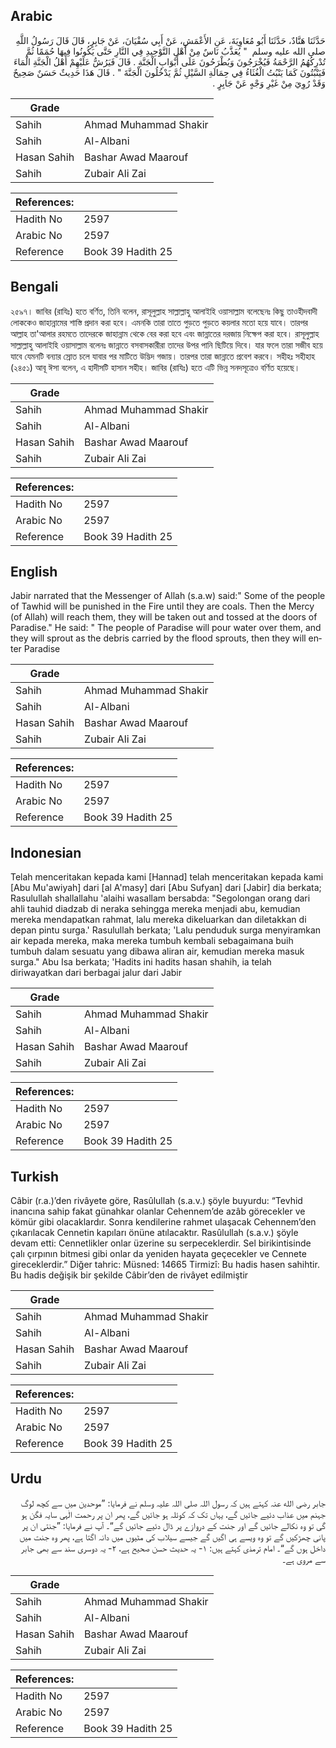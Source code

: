 ## Arabic


<div dir="rtl" lang="ar" style={{fontSize:'larger',backgroundColor:'#f8f9fa',padding:20}}>
حَدَّثَنَا هَنَّادٌ، حَدَّثَنَا أَبُو مُعَاوِيَةَ، عَنِ الأَعْمَشِ، عَنْ أَبِي سُفْيَانَ، عَنْ جَابِرٍ، قَالَ قَالَ رَسُولُ اللَّهِ صلى الله عليه وسلم ‏ "‏ يُعَذَّبُ نَاسٌ مِنْ أَهْلِ التَّوْحِيدِ فِي النَّارِ حَتَّى يَكُونُوا فِيهَا حُمَمًا ثُمَّ تُدْرِكُهُمُ الرَّحْمَةُ فَيُخْرَجُونَ وَيُطْرَحُونَ عَلَى أَبْوَابِ الْجَنَّةِ ‏.‏ قَالَ فَيَرُشُّ عَلَيْهِمْ أَهْلُ الْجَنَّةِ الْمَاءَ فَيَنْبُتُونَ كَمَا يَنْبُتُ الْغُثَاءُ فِي حِمَالَةِ السَّيْلِ ثُمَّ يَدْخُلُونَ الْجَنَّةَ ‏"‏ ‏.‏ قَالَ هَذَا حَدِيثٌ حَسَنٌ صَحِيحٌ وَقَدْ رُوِيَ مِنْ غَيْرِ وَجْهٍ عَنْ جَابِرٍ ‏.‏
</div>
<div style={{backgroundColor:'#f8f9fa',padding:20, marginBottom: 10}}><table> <thead> <tr> <th>Grade</th> <th></th> </tr> </thead> <tbody> <tr><td>Sahih</td><td>Ahmad Muhammad Shakir</td></tr><tr><td>Sahih</td><td>Al-Albani</td></tr><tr><td>Hasan Sahih</td><td>Bashar Awad Maarouf</td></tr><tr><td>Sahih</td><td>Zubair Ali Zai</td></tr></tbody></table><table> <thead> <tr> <th>References:</th> <th></th> </tr> </thead> <tbody><tr><td>Hadith No</td><td>2597</td></tr><tr><td>Arabic No</td><td>2597</td></tr><tr><td>Reference</td><td>Book 39 Hadith 25</td></tr></tbody></table></div>

## Bengali


<div dir="ltr" lang="bn" style={{fontSize:'larger',backgroundColor:'#f8f9fa',padding:20}}>
২৫৯৭। জাবির (রাযিঃ) হতে বর্ণিত, তিনি বলেন, রাসূলুল্লাহ সাল্লাল্লাহু আলাইহি ওয়াসাল্লাম বলেছেনঃ কিছু তাওহীদবাদী লোককেও জাহান্নামের শাস্তি প্রদান করা হবে। এমনকি তারা তাতে পুড়তে পুড়তে কয়লার মতো হয়ে যাবে। তারপর আল্লাহ তা'আলার রহমতে তাদেরকে জাহান্নাম থেকে বের করা হবে এবং জান্নাতের দরজায় নিক্ষেপ করা হবে। রাসূলুল্লাহ সাল্লাল্লাহু আলাইহি ওয়াসাল্লাম বলেনঃ জান্নাতে বসবাসকারীরা তাদের উপর পানি ছিটিয়ে দিবে। যার ফলে তারা সজীব হয়ে যাবে যেমনটি বন্যার স্রোত চলে যাবার পর মাটিতে উদ্ভিদ গজায়। তারপর তারা জান্নাতে প্রবেশ করবে। সহীহঃ সহীহাহ (২৪৫১) আবূ ঈসা বলেন, এ হাদীসটি হাসান সহীহ। জাবির (রাযিঃ) হতে এটি ভিন্ন সনদসূত্রেও বর্ণিত হয়েছে।
</div>
<div style={{backgroundColor:'#f8f9fa',padding:20, marginBottom: 10}}><table> <thead> <tr> <th>Grade</th> <th></th> </tr> </thead> <tbody> <tr><td>Sahih</td><td>Ahmad Muhammad Shakir</td></tr><tr><td>Sahih</td><td>Al-Albani</td></tr><tr><td>Hasan Sahih</td><td>Bashar Awad Maarouf</td></tr><tr><td>Sahih</td><td>Zubair Ali Zai</td></tr></tbody></table><table> <thead> <tr> <th>References:</th> <th></th> </tr> </thead> <tbody><tr><td>Hadith No</td><td>2597</td></tr><tr><td>Arabic No</td><td>2597</td></tr><tr><td>Reference</td><td>Book 39 Hadith 25</td></tr></tbody></table></div>

## English


<div dir="ltr" lang="en" style={{fontSize:'larger',backgroundColor:'#f8f9fa',padding:20}}>
Jabir narrated that the Messenger of Allah (s.a.w) said:" Some of the people of Tawhid will be punished in the Fire until they are coals. Then the Mercy (of Allah) will reach them, they will be taken out and tossed at the doors of Paradise." He said: " The people of Paradise will pour water over them, and they will sprout as the debris carried by the flood sprouts, then they will enter Paradise
</div>
<div style={{backgroundColor:'#f8f9fa',padding:20, marginBottom: 10}}><table> <thead> <tr> <th>Grade</th> <th></th> </tr> </thead> <tbody> <tr><td>Sahih</td><td>Ahmad Muhammad Shakir</td></tr><tr><td>Sahih</td><td>Al-Albani</td></tr><tr><td>Hasan Sahih</td><td>Bashar Awad Maarouf</td></tr><tr><td>Sahih</td><td>Zubair Ali Zai</td></tr></tbody></table><table> <thead> <tr> <th>References:</th> <th></th> </tr> </thead> <tbody><tr><td>Hadith No</td><td>2597</td></tr><tr><td>Arabic No</td><td>2597</td></tr><tr><td>Reference</td><td>Book 39 Hadith 25</td></tr></tbody></table></div>

## Indonesian


<div dir="ltr" lang="id" style={{fontSize:'larger',backgroundColor:'#f8f9fa',padding:20}}>
Telah menceritakan kepada kami [Hannad] telah menceritakan kepada kami [Abu Mu'awiyah] dari [al A'masy] dari [Abu Sufyan] dari [Jabir] dia berkata; Rasulullah shallallahu 'alaihi wasallam bersabda: "Segolongan orang dari ahli tauhid diadzab di neraka sehingga mereka menjadi abu, kemudian mereka mendapatkan rahmat, lalu mereka dikeluarkan dan diletakkan di depan pintu surga.' Rasulullah berkata; 'Lalu penduduk surga menyiramkan air kepada mereka, maka mereka tumbuh kembali sebagaimana buih tumbuh dalam sesuatu yang dibawa aliran air, kemudian mereka masuk surga." Abu Isa berkata; 'Hadits ini hadits hasan shahih, ia telah diriwayatkan dari berbagai jalur dari Jabir
</div>
<div style={{backgroundColor:'#f8f9fa',padding:20, marginBottom: 10}}><table> <thead> <tr> <th>Grade</th> <th></th> </tr> </thead> <tbody> <tr><td>Sahih</td><td>Ahmad Muhammad Shakir</td></tr><tr><td>Sahih</td><td>Al-Albani</td></tr><tr><td>Hasan Sahih</td><td>Bashar Awad Maarouf</td></tr><tr><td>Sahih</td><td>Zubair Ali Zai</td></tr></tbody></table><table> <thead> <tr> <th>References:</th> <th></th> </tr> </thead> <tbody><tr><td>Hadith No</td><td>2597</td></tr><tr><td>Arabic No</td><td>2597</td></tr><tr><td>Reference</td><td>Book 39 Hadith 25</td></tr></tbody></table></div>

## Turkish


<div dir="ltr" lang="tr" style={{fontSize:'larger',backgroundColor:'#f8f9fa',padding:20}}>
Câbir (r.a.)’den rivâyete göre, Rasûlullah (s.a.v.) şöyle buyurdu: “Tevhid inancına sahip fakat günahkar olanlar Cehennem’de azâb görecekler ve kömür gibi olacaklardır. Sonra kendilerine rahmet ulaşacak Cehennem’den çıkarılacak Cennetin kapıları önüne atılacaktır. Rasûlullah (s.a.v.) şöyle devam etti: Cennetlikler onlar üzerine su serpeceklerdir. Sel birikintisinde çalı çırpının bitmesi gibi onlar da yeniden hayata geçecekler ve Cennete gireceklerdir.” Diğer tahric: Müsned: 14665 Tirmizî: Bu hadis hasen sahihtir. Bu hadis değişik bir şekilde Câbir’den de rivâyet edilmiştir
</div>
<div style={{backgroundColor:'#f8f9fa',padding:20, marginBottom: 10}}><table> <thead> <tr> <th>Grade</th> <th></th> </tr> </thead> <tbody> <tr><td>Sahih</td><td>Ahmad Muhammad Shakir</td></tr><tr><td>Sahih</td><td>Al-Albani</td></tr><tr><td>Hasan Sahih</td><td>Bashar Awad Maarouf</td></tr><tr><td>Sahih</td><td>Zubair Ali Zai</td></tr></tbody></table><table> <thead> <tr> <th>References:</th> <th></th> </tr> </thead> <tbody><tr><td>Hadith No</td><td>2597</td></tr><tr><td>Arabic No</td><td>2597</td></tr><tr><td>Reference</td><td>Book 39 Hadith 25</td></tr></tbody></table></div>

## Urdu


<div dir="rtl" lang="ur" style={{fontSize:'larger',backgroundColor:'#f8f9fa',padding:20}}>
جابر رضی الله عنہ کہتے ہیں کہ رسول اللہ صلی اللہ علیہ وسلم نے فرمایا: ”موحدین میں سے کچھ لوگ جہنم میں عذاب دئیے جائیں گے، یہاں تک کہ کوئلہ ہو جائیں گے، پھر ان پر رحمت الٰہی سایہ فگن ہو گی تو وہ نکالے جائیں گے اور جنت کے دروازے پر ڈال دئیے جائیں گے“۔ آپ نے فرمایا: ”جنتی ان پر پانی چھڑکیں گے تو وہ ویسے ہی اگیں گے جیسے سیلاب کی مٹیوں میں دانہ اگتا ہے، پھر وہ جنت میں داخل ہوں گے“۔ امام ترمذی کہتے ہیں: ۱- یہ حدیث حسن صحیح ہے، ۲- یہ دوسری سند سے بھی جابر سے مروی ہے۔
</div>
<div style={{backgroundColor:'#f8f9fa',padding:20, marginBottom: 10}}><table> <thead> <tr> <th>Grade</th> <th></th> </tr> </thead> <tbody> <tr><td>Sahih</td><td>Ahmad Muhammad Shakir</td></tr><tr><td>Sahih</td><td>Al-Albani</td></tr><tr><td>Hasan Sahih</td><td>Bashar Awad Maarouf</td></tr><tr><td>Sahih</td><td>Zubair Ali Zai</td></tr></tbody></table><table> <thead> <tr> <th>References:</th> <th></th> </tr> </thead> <tbody><tr><td>Hadith No</td><td>2597</td></tr><tr><td>Arabic No</td><td>2597</td></tr><tr><td>Reference</td><td>Book 39 Hadith 25</td></tr></tbody></table></div>